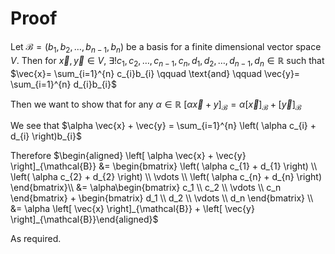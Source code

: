 = Proof =
Let <math display="inline">\mathcal{B} = \left( b_{1}, b_{2},  \dots ,b_{n - 1},b_{n} \right)</math> be a basis for a finite dimensional vector space <math display="inline">V</math>. Then for <math display="inline">\vec{x}, \vec{y} \in V</math>, <math display="inline">\exists ! c_{1}, c_{2},  \dots ,c_{n - 1},c_{n}, d_{1}, d_{2},  \dots ,d_{n - 1},d_{n} \in \mathbb{R}</math> such that <math display="block">\vec{x}= \sum_{i=1}^{n} c_{i}b_{i} \qquad \text{and} \qquad  \vec{y}= \sum_{i=1}^{n} d_{i}b_{i}</math>

Then we want to show that for any <math display="inline">\alpha \in \mathbb{R}</math> <math display="block">\left[ \alpha \vec{x}  +  y \right]_{\mathcal{B}} = \alpha \left[ \vec{x} \right]_{\mathcal{B}}  +  \left[ \vec{y} \right]_{\mathcal{B}}</math>

We see that <math display="block">\alpha \vec{x} +  \vec{y} = \sum_{i=1}^{n} \left( \alpha c_{i} +  d_{i} \right)b_{i}</math>

Therefore <math display="block">\begin{aligned}
  \left[ \alpha \vec{x}  +  \vec{y} \right]_{\mathcal{B}} &= \begin{bmatrix} \left( \alpha c_{1} +  d_{1} \right) \\ \left( \alpha c_{2} +  d_{2} \right) \\ \vdots \\ \left( \alpha c_{n} +  d_{n} \right) \end{bmatrix}\\
  &= \alpha\begin{bmatrix} c_1 \\ c_2 \\ \vdots \\ c_n \end{bmatrix}  +  \begin{bmatrix} d_1 \\ d_2 \\ \vdots \\ d_n \end{bmatrix} \\
  &= \alpha \left[ \vec{x} \right]_{\mathcal{B}}  +  \left[ \vec{y} \right]_{\mathcal{B}}\end{aligned}</math>

As required.

{{Knowledge Metadata|Linear Algebra|Theorem}}